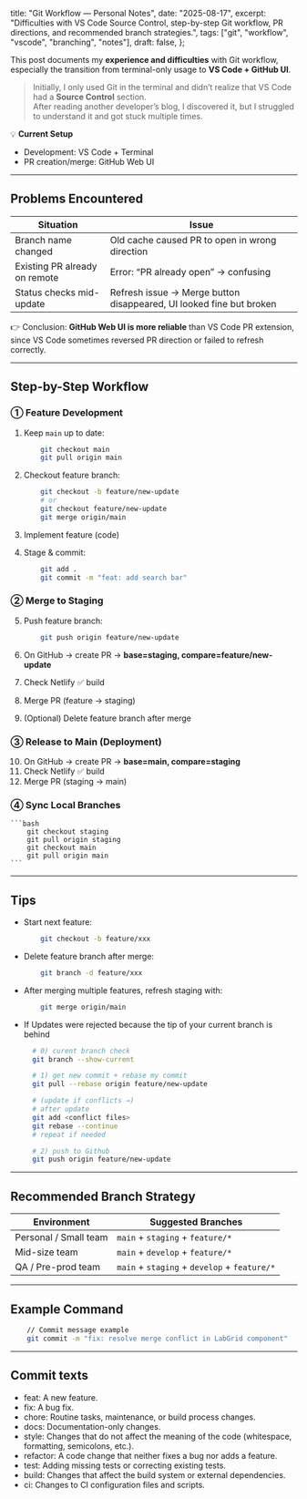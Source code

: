   title: "Git Workflow — Personal Notes",
  date: "2025-08-17",
  excerpt: "Difficulties with VS Code Source Control, step-by-step Git workflow, PR directions, and recommended branch strategies.",
  tags: ["git", "workflow", "vscode", "branching", "notes"],
  draft: false,
};

This post documents my **experience and difficulties** with Git workflow,  
especially the transition from terminal-only usage to **VS Code + GitHub UI**.

> Initially, I only used Git in the terminal and didn’t realize that VS Code had a **Source Control** section.  
> After reading another developer’s blog, I discovered it, but I struggled to understand it and got stuck multiple times.  

💡 **Current Setup**  
- Development: VS Code + Terminal  
- PR creation/merge: GitHub Web UI  

---

## Problems Encountered

<table>
  <thead>
    <tr>
      <th>Situation</th>
      <th>Issue</th>
    </tr>
  </thead>
  <tbody>
    <tr>
      <td>Branch name changed</td>
      <td>Old cache caused PR to open in wrong direction</td>
    </tr>
    <tr>
      <td>Existing PR already on remote</td>
      <td>Error: “PR already open” → confusing</td>
    </tr>
    <tr>
      <td>Status checks mid-update</td>
      <td>Refresh issue → Merge button disappeared, UI looked fine but broken</td>
    </tr>
  </tbody>
</table>

👉 Conclusion: **GitHub Web UI is more reliable** than VS Code PR extension,  
since VS Code sometimes reversed PR direction or failed to refresh correctly.

---

## Step-by-Step Workflow

### ① Feature Development

1. Keep `main` up to date:
    ```bash
        git checkout main
        git pull origin main
    ```

2. Checkout feature branch:
    ```bash
        git checkout -b feature/new-update
        # or
        git checkout feature/new-update
        git merge origin/main
    ```

3. Implement feature (code)  
4. Stage & commit:
    ```bash
        git add .
        git commit -m "feat: add search bar"
    ```

### ② Merge to Staging

5. Push feature branch:
    ```bash
        git push origin feature/new-update
    ```

6. On GitHub → create PR → **base=staging, compare=feature/new-update**  
7. Check Netlify ✅ build  
8. Merge PR (feature → staging)  
9. (Optional) Delete feature branch after merge  

### ③ Release to Main (Deployment)

10. On GitHub → create PR → **base=main, compare=staging**  
11. Check Netlify ✅ build  
12. Merge PR (staging → main)  

### ④ Sync Local Branches
    ```bash
        git checkout staging
        git pull origin staging
        git checkout main
        git pull origin main
    ```

---

## Tips

- Start next feature:  
    ```bash
        git checkout -b feature/xxx
    ```

- Delete feature branch after merge:  
    ```bash
        git branch -d feature/xxx
    ```

- After merging multiple features, refresh staging with:  
    ```bash
        git merge origin/main
    ```

- If Updates were rejected because the tip of your current branch is behind
    ```bash
      # 0) curent branch check
      git branch --show-current

      # 1) get new commit + rebase my commit
      git pull --rebase origin feature/new-update

      # (update if conflicts →)
      # after update
      git add <conflict files>
      git rebase --continue
      # repeat if needed

      # 2) push to Github
      git push origin feature/new-update
    ```

---

## Recommended Branch Strategy

<table>
  <thead>
    <tr>
      <th>Environment</th>
      <th>Suggested Branches</th>
    </tr>
  </thead>
  <tbody>
    <tr>
      <td>Personal / Small team</td>
      <td><code>main</code> + <code>staging</code> + <code>feature/*</code></td>
    </tr>
    <tr>
      <td>Mid-size team</td>
      <td><code>main</code> + <code>develop</code> + <code>feature/*</code></td>
    </tr>
    <tr>
      <td>QA / Pre-prod team</td>
      <td><code>main</code> + <code>staging</code> + <code>develop</code> + <code>feature/*</code></td>
    </tr>
  </tbody>
</table>

---

## Example Command
```bash
    // Commit message example
    git commit -m "fix: resolve merge conflict in LabGrid component"
```

---

## Commit texts

- feat: A new feature.
- fix: A bug fix.
- chore: Routine tasks, maintenance, or build process changes.
- docs: Documentation-only changes.
- style: Changes that do not affect the meaning of the code (whitespace, formatting, semicolons, etc.).
- refactor: A code change that neither fixes a bug nor adds a feature.
- test: Adding missing tests or correcting existing tests.
- build: Changes that affect the build system or external dependencies.
- ci: Changes to CI configuration files and scripts.